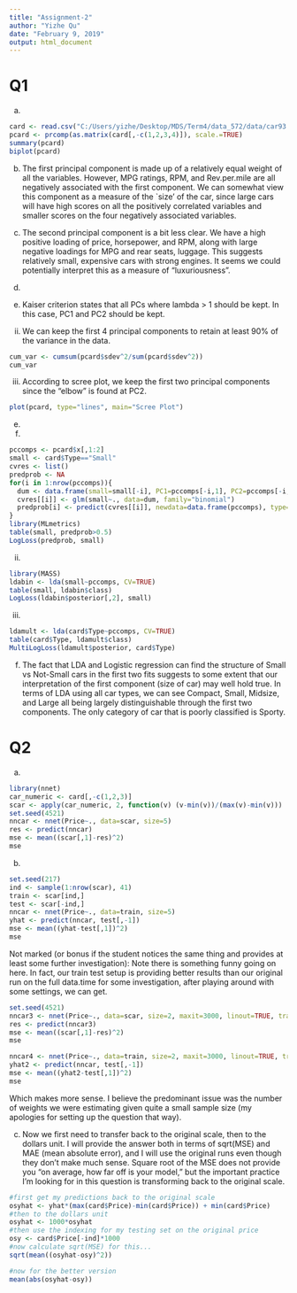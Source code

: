 ```yaml
---
title: "Assignment-2"
author: "Yizhe Qu"
date: "February 9, 2019"
output: html_document
---
```


# Q1  

a)
```r
card <- read.csv("C:/Users/yizhe/Desktop/MDS/Term4/data_572/data/car93.csv", stringsAsFactors = FALSE)
pcard <- prcomp(as.matrix(card[,-c(1,2,3,4)]), scale.=TRUE)
summary(pcard)
biplot(pcard)
```

b)
The first principal component is made up of a relatively equal weight of all the variables. However, MPG ratings, RPM, and Rev.per.mile are all negatively associated with the first component. We can somewhat view this component as a measure of the `size' of the car, since large cars will have high scores on all the positively correlated variables and smaller scores on the four negatively associated variables.  

c)   
The second principal component is a bit less clear. We have a high positive loading of price, horsepower, and RPM, along with large negative loadings for MPG and rear seats, luggage. This suggests relatively small, expensive cars with strong engines. It seems we could potentially interpret this as a measure of "luxuriousness".   

d)  

i) Kaiser criterion states that all PCs where lambda > 1 should be kept. In this case, PC1 and PC2 should be kept.  

ii) We can keep the first 4 principal components to retain at least 90% of the variance in the data.  
```r
cum_var <- cumsum(pcard$sdev^2/sum(pcard$sdev^2))
cum_var
```

iii) According to scree plot, we keep the first two principal components since the "elbow" is found at PC2.  
```r
plot(pcard, type="lines", main="Scree Plot")
```

e)  
i)  
```r
pccomps <- pcard$x[,1:2]
small <- card$Type=="Small"
cvres <- list()
predprob <- NA
for(i in 1:nrow(pccomps)){
  dum <- data.frame(small=small[-i], PC1=pccomps[-i,1], PC2=pccomps[-i,2])
  cvres[[i]] <- glm(small~., data=dum, family="binomial")
  predprob[i] <- predict(cvres[[i]], newdata=data.frame(pccomps), type="response")[i]
}
library(MLmetrics)
table(small, predprob>0.5)
LogLoss(predprob, small)
```

ii)  
```r
library(MASS)
ldabin <- lda(small~pccomps, CV=TRUE)
table(small, ldabin$class)
LogLoss(ldabin$posterior[,2], small)
```

iii)  
```r
ldamult <- lda(card$Type~pccomps, CV=TRUE)
table(card$Type, ldamult$class)
MultiLogLoss(ldamult$posterior, card$Type)
```

f)  
The fact that LDA and Logistic regression can find the structure of Small vs Not-Small cars in the first two fits suggests to some extent that our interpretation of the first component (size of car) may well hold true. In terms of LDA using all car types, we can see Compact, Small, Midsize, and Large all being largely distinguishable through the first two components. The only category of car that is poorly classified is Sporty.  

# Q2  

a)  
```r
library(nnet)
car_numeric <- card[,-c(1,2,3)]
scar <- apply(car_numeric, 2, function(v) (v-min(v))/(max(v)-min(v)))
set.seed(4521)
nncar <- nnet(Price~., data=scar, size=5)
res <- predict(nncar)
mse <- mean((scar[,1]-res)^2)
mse
```

b)  
```r
set.seed(217)
ind <- sample(1:nrow(scar), 41)
train <- scar[ind,]
test <- scar[-ind,]
nncar <- nnet(Price~., data=train, size=5)
yhat <- predict(nncar, test[,-1])
mse <- mean((yhat-test[,1])^2)
mse
```
Not marked (or bonus if the student notices the same thing and provides at least some further investigation): Note there is something funny going on here. In fact, our train test setup is providing better results than our original run on the full data.time for some investigation, after playing around with some settings, we can get.  
```r
set.seed(4521)
nncar3 <- nnet(Price~., data=scar, size=2, maxit=3000, linout=TRUE, trace=FALSE)
res <- predict(nncar3)
mse <- mean((scar[,1]-res)^2)
mse

nncar4 <- nnet(Price~., data=train, size=2, maxit=3000, linout=TRUE, trace=FALSE)
yhat2 <- predict(nncar, test[,-1])
mse <- mean((yhat2-test[,1])^2)
mse
```
Which makes more sense. I believe the predominant issue was the number of weights we were estimating given quite a small sample size (my apologies for setting up the question that way).  

c)  
Now we first need to transfer back to the original scale, then to the dollars unit. I will provide the answer both in terms of sqrt(MSE) and MAE (mean absolute error), and I will use the original runs even though they don't make much sense. Square root of the MSE does not provide you "on average, how far off is your model," but the important practice I'm looking for in this question is transforming back to the original scale.  
```r
#first get my predictions back to the original scale
osyhat <- yhat*(max(card$Price)-min(card$Price)) + min(card$Price)
#then to the dollars unit
osyhat <- 1000*osyhat
#then use the indexing for my testing set on the original price
osy <- card$Price[-ind]*1000
#now calculate sqrt(MSE) for this...
sqrt(mean((osyhat-osy)^2))
```  
```r
#now for the better version
mean(abs(osyhat-osy))
```


